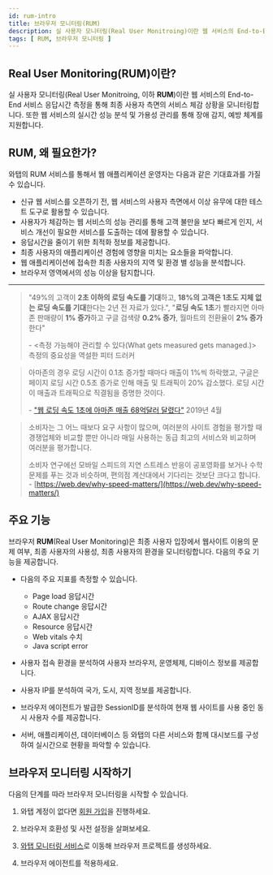 ```yaml
---
id: rum-intro
title: 브라우저 모니터링(RUM)
description: 실 사용자 모니터링(Real User Monitroing)이란 웹 서비스의 End-to-End 서비스 응답시간 측정을 통해 최종 사용자 측면의 서비스 체감 상황을 모니터링합니다.
tags: [ RUM, 브라우저 모니터링 ]
---
```


## Real User Monitoring(RUM)이란?


실 사용자 모니터링(Real User Monitroing, 이하 **RUM**)이란 웹 서비스의 End-to-End 서비스 응답시간 측정을 통해 최종 사용자 측면의 서비스 체감 상황을 모니터링합니다. 또한 웹 서비스의 실시간 성능 분석 및 가용성 관리를 통해 장애 감지, 예방 체계를 지원합니다.

## RUM, 왜 필요한가?

와탭의 RUM 서비스를 통해서 웹 애플리케이션 운영자는 다음과 같은 기대효과를 가질 수 있습니다.

* 신규 웹 서비스를 오픈하기 전, 웹 서비스의 사용자 측면에서 이상 유무에 대한 테스트 도구로 활용할 수 있습니다.
* 사용자가 체감하는 웹 서비스의 성능 관리를 통해 고객 불만을 보다 빠르게 인지, 서비스 개선이 필요한 서비스를 도출하는 데에 활용할 수 있습니다.
* 응답시간을 줄이기 위한 최적화 정보를 제공합니다.
* 최종 사용자의 애플리케이션 경험에 영향을 미치는 요소들을 파악합니다.
* 웹 애플리케이션에 접속한 최종 사용자의 지역 및 환경 별 성능을 분석합니다.
* 브라우저 영역에서의 성능 이상을 탐지합니다.

----

> "49%의 고객이 **2초 이하의 로딩 속도를 기대**하고, **18%의 고객은 1초도 지체 없는 로딩 속도를 기대**한다는 2년 전 자료가 있다.", "**로딩 속도 1초**가 빨라지면 아마존 판매량이 **1% 증가**하고 구글 검색량 **0.2% 증가**, 월마트의 전환율이 **2% 증가**한다"
>
> \- <측정 가능해야 관리할 수 있다(What gets measured gets managed.)> 측정의 중요성을 역설한 피터 드러커

> 아마존의 경우 로딩 시간이 0.1초 증가할 때마다 매출이 1%씩 하락했고, 구글은 페이지 로딩 시간 0.5초 증가로 인해 매출 및 트래픽이 20% 감소했다. 로딩 시간이 매출과 트래픽으로 직결됨을 증명한 것이다.
>
> \- ["웹 로딩 속도 1초에 아마존 매출 68억달러 달렸다"](https://zdnet.co.kr/view/?no=20190418142445) 2019년 4월

> 소비자는 그 어느 때보다 요구 사항이 많으며, 여러분의 사이트 경험을 평가할 때 경쟁업체와 비교할 뿐만 아니라 매일 사용하는 동급 최고의 서비스와 비교하며 여러분을 평가합니다. 
>
> 소비자 연구에선 모바일 스피드의 지연 스트레스 반응이 공포영화를 보거나 수학 문제를 푸는 것과 비슷하며, 편의점 계산대에서 기다리는 것보단 크다고 합니다.
> \- [https://web.dev/why-speed-matters/](https://web.dev/why-speed-matters/)

## 주요 기능

브라우저 **RUM**(Real User Monitoring)은 최종 사용자 입장에서 웹사이트 이용의 문제 여부, 최종 사용자의 사용성, 최종 사용자의 환경을 모니터링합니다. 다음의 주요 기능을 제공합니다.

* 다음의 주요 지표를 측정할 수 있습니다.
  * Page load 응답시간
  * Route change 응답시간
  * AJAX 응답시간
  * Resource 응답시간
  * Web vitals 수치
  * Java script error

* 사용자 접속 환경을 분석하여 사용자 브라우저, 운영체제, 디바이스 정보를 제공합니다.

* 사용자 IP를 분석하여 국가, 도시, 지역 정보를 제공합니다.

* 브라우저 에이전트가 발급한 SessionID를 분석하여 현재 웹 사이트를 사용 중인 동시 사용자 수를 제공합니다.

* 서버, 애플리케이션, 데이터베이스 등 와탭의 다른 서비스와 함께 대시보드를 구성하여 실시간으로 현황을 파악할 수 있습니다.

## 브라우저 모니터링 시작하기

다음의 단계를 따라 브라우저 모니터링을 시작할 수 있습니다.

1. 와탭 계정이 없다면 [회원 가입](https://www.whatap.io/ko/signup/)을 진행하세요.

1. 브라우저 호환성 및 사전 설정을 살펴보세요.

1. [와탭 모니터링 서비스](https://service.whatap.io)로 이동해 브라우저 프로젝트를 생성하세요.

1. 브라우저 에이전트를 적용하세요.